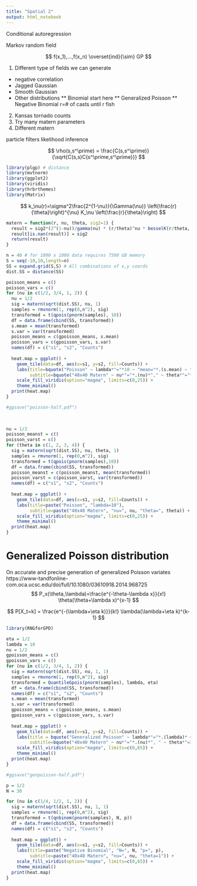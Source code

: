 ---
title: "Spatial 2"
output: html_notebook
---

Conditional autoregression

Markov random field

$$
f(x_1),...,f(x_n) \overset{ind}{\sim} GP 
$$

1. Different type of fields we can generate
* negative correlation
* Jagged Gaussian
* Smooth Gaussian
* Other distributions
** Binomial start here
** Generalized Poisson
** Negative Binomial r=# of casts until r fish
2. Kansas tornado counts
3. Try many matern parameters
4. Different matern

particle filters
likelihood inference

$$
\rho(s,s^\prime) = \frac{C(s,s^\prime)}{\sqrt{C(s,s)C(s^\prime,s^\prime)}}
$$

```{r libraries, messages="FALSE"}
library(plgp) # distance
library(mvtnorm)
library(ggplot2)
library(viridis)
library(hrbrthemes)
library(Matrix)
```


$$
k_\nu(r)=\sigma^2\frac{2^{1-\nu}}{\Gamma(\nu)} \left(\frac{r}{\theta}\right)^{\nu} K_\nu \left(\frac{r}{\theta}\right)
$$


```{r matern covariance function}
matern = function(r, nu, theta, sig2=1) {
  result = sig2*(2^(1-nu))/gamma(nu) * (r/theta)^nu * besselK(r/theta, nu)
  result[is.nan(result)] = sig2
  return(result)
}
```


```{r Matern covariance 2D}
n = 40 # for 1000 x 1000 data requires 7500 GB memory
S = seq(-10,10,length=n)
SS = expand.grid(S,S) # All combinations of x,y coords
dist.SS = distance(SS)
```


```{r plot_nu}
poisson_means = c()
poisson_vars = c()
for (nu in c(1/2, 3/4, 1, 2)) {
  nu = 1/2
  sig = matern(sqrt(dist.SS), nu, 1)
  samples = rmvnorm(1, rep(0,n^2), sig)
  transformed = t(qpois(pnorm(samples), 10))
  df = data.frame(cbind(SS, transformed))
  s.mean = mean(transformed)
  s.var = var(transformed)
  poisson_means = c(gpoisson_means, s.mean)
  poisson_vars = c(gpoisson_vars, s.var)
  names(df) = c("s1", "s2", "Counts")
  
  heat.map = ggplot() +
    geom_tile(data=df, aes(x=s1, y=s2, fill=Counts)) +
    labs(title=bquote("Poisson" ~ lambda*"="*10 ~ "mean="*.(s.mean) ~ "var="*.(s.var)),
         subtitle=bquote("40x40 Matern" ~ nu*"="*.(nu)*"," ~ theta*"="*1)) +
    scale_fill_viridis(option="magma", limits=c(0,25)) +
    theme_minimal()
  print(heat.map)
}

#ggsave("poisson-half.pdf")
  
  
```


```{r plot_theta}
nu = 1/2
poisson_meanst = c()
poisson_varst = c()
for (theta in c(1, 2, 3, 4)) {
  sig = matern(sqrt(dist.SS), nu, theta, 1)
  samples = rmvnorm(1, rep(0,n^2), sig)
  transformed = t(qpois(pnorm(samples),10))
  df = data.frame(cbind(SS, transformed))
  poisson_meanst = c(poisson_meanst, mean(transformed))
  poisson_varst = c(poisson_varst, var(transformed))
  names(df) = c("s1", "s2", "Counts")
  
  heat.map = ggplot() +
    geom_tile(data=df, aes(x=s1, y=s2, fill=Counts)) +
    labs(title=paste("Poisson", "lambda=10"),
         subtitle=paste("40x40 Matern", "nu=", nu, "theta=", theta)) +
    scale_fill_viridis(option="magma", limits=c(0,25)) +
    theme_minimal()
  print(heat.map)
}

```

# Generalized Poisson distribution

On accurate and precise generation of generalized Poisson variates
https://www-tandfonline-com.oca.ucsc.edu/doi/full/10.1080/03610918.2014.968725
$$
P_x(\theta,\lambda)=\frac{e^{-\theta-\lambda x}}{x!} \theta(\theta+\lambda x)^{x-1}
$$

$$
P[X_t=k] = \frac{e^{-(\lambda+\eta k)}}{k!} \lambda(\lambda+\eta k)^{k-1}
$$

```{r}
library(RNGforGPD)
```

```{r plot_gpois}
eta = 1/2
lambda = 10
nu = 1/2
gpoisson_means = c()
gpoisson_vars = c()
for (nu in c(1/2, 3/4, 1, 2)) {
  sig = matern(sqrt(dist.SS), nu, 1, 1)
  samples = rmvnorm(1, rep(0,n^2), sig)
  transformed = QuantileGpois(pnorm(samples), lambda, eta)
  df = data.frame(cbind(SS, transformed))
  names(df) = c("s1", "s2", "Counts")
  s.mean = mean(transformed)
  s.var = var(transformed)
  gpoisson_means = c(gpoisson_means, s.mean)
  gpoisson_vars = c(gpoisson_vars, s.var)
  
  heat.map = ggplot() +
    geom_tile(data=df, aes(x=s1, y=s2, fill=Counts)) +
    labs(title = bquote("Generalized Poisson" ~ lambda*"="*.(lambda)* ~ eta*"="*.(eta) ~ "mean="*.(s.mean) ~ "var="*.(s.var)),
         subtitle=bquote("40x40 Matern" ~ nu*"="*.(nu)*", " ~ theta*"=1")) +
    scale_fill_viridis(option="magma", limits=c(0,65)) +
    theme_minimal()
  print(heat.map)
}

#ggsave("genpoisson-half.pdf")
```

```{r plot_nbinom}
p = 1/2
N = 30

for (nu in c(1/4, 1/2, 1, 2)) {
  sig = matern(sqrt(dist.SS), nu, 1, 1)
  samples = rmvnorm(1, rep(0,n^2), sig)
  transformed = t(qnbinom(pnorm(samples), N, p))
  df = data.frame(cbind(SS, transformed))
  names(df) = c("s1", "s2", "Counts")
  
  heat.map = ggplot() +
    geom_tile(data=df, aes(x=s1, y=s2, fill=Counts)) +
    labs(title=paste("Negative Binomial", "N=", N, "p=", p),
         subtitle=paste("40x40 Matern", "nu=", nu, "theta=1")) +
    scale_fill_viridis(option="magma", limits=c(0,65)) +
    theme_minimal()
  print(heat.map)
}
```